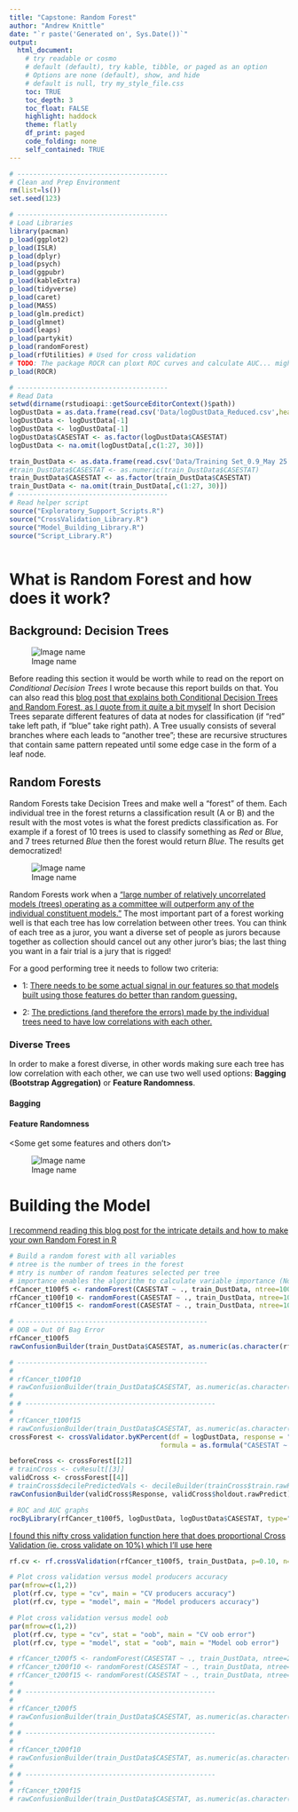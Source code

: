 ```yaml
---
title: "Capstone: Random Forest"
author: "Andrew Knittle"
date: "`r paste('Generated on', Sys.Date())`" 
output: 
  html_document: 
    # try readable or cosmo
    # default (default), try kable, tibble, or paged as an option
    # Options are none (default), show, and hide
    # default is null, try my_style_file.css
    toc: TRUE
    toc_depth: 3
    toc_float: FALSE
    highlight: haddock
    theme: flatly
    df_print: paged
    code_folding: none
    self_contained: TRUE
---
```


```r
# --------------------------------------
# Clean and Prep Environment
rm(list=ls())
set.seed(123)

# --------------------------------------
# Load Libraries
library(pacman)
p_load(ggplot2)
p_load(ISLR)
p_load(dplyr)
p_load(psych)
p_load(ggpubr)
p_load(kableExtra)
p_load(tidyverse)
p_load(caret)
p_load(MASS)
p_load(glm.predict)
p_load(glmnet)
p_load(leaps)
p_load(partykit)
p_load(randomForest)
p_load(rfUtilities) # Used for cross validation
# TODO: The package ROCR can ploxt ROC curves and calculate AUC... might want to revisit a few things
p_load(ROCR)

# --------------------------------------
# Read Data
setwd(dirname(rstudioapi::getSourceEditorContext()$path))
logDustData = as.data.frame(read.csv('Data/logDustData_Reduced.csv',header=T,sep=','))
logDustData <- logDustData[-1]
logDustData <- logDustData[-1]
logDustData$CASESTAT <- as.factor(logDustData$CASESTAT)
logDustData <- na.omit(logDustData[,c(1:27, 30)])

train_DustData <- as.data.frame(read.csv('Data/Training Set_0.9_May 25 2021.csv',header=T,sep=','))[-1]
#train_DustData$CASESTAT <- as.numeric(train_DustData$CASESTAT)
train_DustData$CASESTAT <- as.factor(train_DustData$CASESTAT)
train_DustData <- na.omit(train_DustData[,c(1:27, 30)])
# --------------------------------------
# Read helper script
source("Exploratory_Support_Scripts.R")
source("CrossValidation_Library.R")
source("Model_Building_Library.R")
source("Script_Library.R")



```


# What is Random Forest and how does it work?

## Background: Decision Trees

![Image name](https://miro.medium.com/max/1000/1*LMoJmXCsQlciGTEyoSN39g.jpeg)

Before reading this section it would be worth while to read on the report on *Conditional Decision Trees* I wrote because this report builds on that. You can also read this [blog post that explains both Conditional Decision Trees and Random Forest, as I quote from it quite a bit myself](https://towardsdatascience.com/understanding-random-forest-58381e0602d2) In short Decision Trees separate different features of data at nodes for classification (if "red" take left path, if "blue" take right path). A Tree usually consists of several branches where each leads to "another tree"; these are recursive structures that contain same pattern repeated until some edge case in the form of a leaf node.

## Random Forests

Random Forests take Decision Trees and make well a "forest" of them. Each individual tree in the forest returns a classification result (A or B) and the result with the most votes is what the forest predicts classification as. For example if a forest of 10 trees is used to classify something as *Red* or *Blue*, and 7 trees returned *Blue* then the forest would return *Blue*. The results get democratized!   

![Image name](https://miro.medium.com/max/1000/1*VHDtVaDPNepRglIAv72BFg.jpeg)

Random Forests work when a ["large number of relatively uncorrelated models (trees) operating as a committee will outperform any of the individual constituent models."](https://towardsdatascience.com/understanding-random-forest-58381e0602d2) The most important part of a forest working well is that each tree has low correlation between other trees. You can think of each tree as a juror, you want a diverse set of people as jurors because together as collection should cancel out any other juror's bias; the last thing you want in a fair trial is a jury that is rigged!

For a good performing tree it needs to follow two criteria:

* 1: [There needs to be some actual signal in our features so that models built using those features do better than random guessing.](https://towardsdatascience.com/understanding-random-forest-58381e0602d2)

* 2: [The predictions (and therefore the errors) made by the individual trees need to have low correlations with each other.](https://towardsdatascience.com/understanding-random-forest-58381e0602d2)

### Diverse Trees

In order to make a forest diverse, in other words making sure each tree has low correlation with each other, we can use two well used options: **Bagging (Bootstrap Aggregation)** or **Feature Randomness**.


#### Bagging

<Each tree samples with replacement>

#### Feature Randomness

<Some get some features and others don't>

![Image name](https://miro.medium.com/max/1000/1*EemYMyOADnT0lJWSXmTDdg.jpeg)




# Building the Model

[I recommend reading this blog post for the intricate details and how to make your own Random Forest in R](https://www.blopig.com/blog/2017/04/a-very-basic-introduction-to-random-forests-using-r/)

```r

# Build a random forest with all variables
# ntree is the number of trees in the forest
# mtry is number of random features selected per tree
# importance enables the algorithm to calculate variable importance (Not set here)
rfCancer_t100f5 <- randomForest(CASESTAT ~ ., train_DustData, ntree=100, mtry=5)
rfCancer_t100f10 <- randomForest(CASESTAT ~ ., train_DustData, ntree=100, mtry=10)
rfCancer_t100f15 <- randomForest(CASESTAT ~ ., train_DustData, ntree=100, mtry=15)

# ------------------------------------------------
# OOB = Out Of Bag Error
rfCancer_t100f5
rawConfusionBuilder(train_DustData$CASESTAT, as.numeric(as.character(rfCancer_t100f5$predicted)))

# ------------------------------------------------
# 
# rfCancer_t100f10
# rawConfusionBuilder(train_DustData$CASESTAT, as.numeric(as.character(rfCancer_t100f10$predicted)))
# 
# # ------------------------------------------------
# 
# rfCancer_t100f15
# rawConfusionBuilder(train_DustData$CASESTAT, as.numeric(as.character(rfCancer_t100f15$predicted)))
crossForest <- crossValidator.byKPercent(df = logDustData, response = "CASESTAT", 
                                      formula = as.formula("CASESTAT ~ ."), family="forest", ntree=100, mtry=5)

beforeCross <- crossForest[[2]]
# trainCross <- cvResult[[3]]
validCross <- crossForest[[4]]
# trainCross$decilePredictedVals <- decileBuilder(trainCross$train.rawPredict)
rawConfusionBuilder(validCross$Response, validCross$holdout.rawPredict)

# ROC and AUC graphs
rocByLibrary(rfCancer_t100f5, logDustData, logDustData$CASESTAT, type="prob")

```

[I found this nifty cross validation function here that does proportional Cross Validation (ie. cross validate on 10%) which I'll use here](https://www.rdocumentation.org/packages/rfUtilities/versions/2.1-5/topics/rf.crossValidation)

```r

rf.cv <- rf.crossValidation(rfCancer_t100f5, train_DustData, p=0.10, n=10)

# Plot cross validation versus model producers accuracy
par(mfrow=c(1,2)) 
 plot(rf.cv, type = "cv", main = "CV producers accuracy")
 plot(rf.cv, type = "model", main = "Model producers accuracy")

# Plot cross validation versus model oob
par(mfrow=c(1,2)) 
 plot(rf.cv, type = "cv", stat = "oob", main = "CV oob error")
 plot(rf.cv, type = "model", stat = "oob", main = "Model oob error")	

```



```r

# rfCancer_t200f5 <- randomForest(CASESTAT ~ ., train_DustData, ntree=200, mtry=5)
# rfCancer_t200f10 <- randomForest(CASESTAT ~ ., train_DustData, ntree=200, mtry=10)
# rfCancer_t200f15 <- randomForest(CASESTAT ~ ., train_DustData, ntree=200, mtry=15)
# 
# # ------------------------------------------------
# 
# rfCancer_t200f5
# rawConfusionBuilder(train_DustData$CASESTAT, as.numeric(as.character(rfCancer_t200f5$predicted)))
# 
# # ------------------------------------------------
# 
# rfCancer_t200f10
# rawConfusionBuilder(train_DustData$CASESTAT, as.numeric(as.character(rfCancer_t200f10$predicted)))
# 
# # ------------------------------------------------
# 
# rfCancer_t200f15
# rawConfusionBuilder(train_DustData$CASESTAT, as.numeric(as.character(rfCancer_t200f15$predicted)))

```







